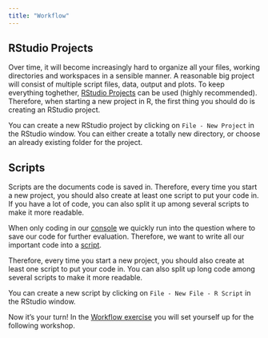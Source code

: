 ```yaml
---
title: "Workflow"
---
```


## RStudio Projects


Over time, it will become increasingly hard to organize all your files, working directories and workspaces in a sensible manner. A reasonable big project will consist of multiple script files, data, output and plots. To keep everything toghether, [RStudio Projects](https://support.posit.co/hc/en-us/articles/200526207-Using-RStudio-Projects) can be used (highly recommended). Therefore, when starting a new project in R, the first thing you should do is creating an RStudio project.

You can create a new RStudio project by clicking on `File - New Project` in the RStudio window. You can either create a totally new directory, or choose an already existing folder for the project.


## Scripts

Scripts are the documents code is saved in.
Therefore, every time you start a new project, you should also create at least one script to put your code in. If you have a lot of code, you can also split it up among several scripts to make it more readable.


::: callout-tip
When only coding in our [console](#console) we quickly run into the question where to save our code for further evaluation. Therefore, we want to write all our important code into a [script](https://nickhaf.github.io/r_tutorial/qmd/setup/setup.html#script-pane).
:::

Therefore, every time you start a new project, you should also create at least one script to put your code in. You can also split up long code among several scripts to make it more readable.

You can create a new script by clicking on `File - New File - R Script` in the RStudio window.

Now it's your turn! In the [Workflow exercise](https://nickhaf.github.io/r_tutorial/qmd/workflow/workflow_exercise.html) you will set yourself up for the following workshop.


